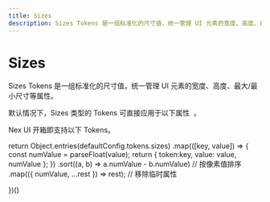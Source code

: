```yaml
---
title: Sizes
description: Sizes Tokens 是一组标准化的尺寸值，统一管理 UI 元素的宽度、高度、最大/最小尺寸等属性。
---
```



# Sizes

Sizes Tokens 是一组标准化的尺寸值，统一管理 UI 元素的宽度、高度、最大/最小尺寸等属性。

<Callout type='info'>
  <span className='x:float-left'>
    默认情况下，Sizes 类型的 Tokens 可直接应用于以下属性&nbsp;
  </span>
  <AvailableProps.Sizes />
  <span>。</span>
</Callout>

Nex UI 开箱即支持以下 Tokens。

  return Object.entries(defaultConfig.tokens.sizes)
    .map(([key, value]) => {
      const numValue = parseFloat(value);
      return { token:key, value: value, numValue };
    })
    .sort((a, b) => a.numValue - b.numValue) // 按像素值排序
    .map(({ numValue, ...rest }) => rest); // 移除临时属性

})()

<TokensTable dataSource={dataSource} />
